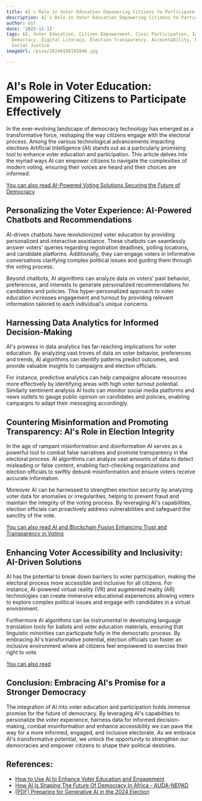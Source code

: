```yaml
---
title: AI's Role in Voter Education Empowering Citizens to Participate Effectively
description: AI's Role in Voter Education Empowering Citizens to Participate Effectively
author: Usf
date: '2023-12-13'
tags: AI, Voter Education, Citizen Empowerment, Civic Participation, Informed Decision-Making,
  Democracy, Digital Literacy, Election Transparency, Accountability, Public Policy,
  Social Justice
imageUrl: /pixa/20240108191846.jpg

---
```

# AI's Role in Voter Education: Empowering Citizens to Participate Effectively

In the ever-evolving landscape of democracy technology has emerged as a transformative force,  reshaping the way citizens engage  with the electoral process.  Among  the various technological advancements impacting  elections Artificial Intelligence (AI) stands out as a particularly promising tool to enhance voter  education and  participation. This article delves into the myriad ways  AI can empower citizens to  navigate the complexities of modern voting, ensuring their voices are heard and their choices are informed.

[You can also read AI-Powered Voting Solutions Securing the Future of  Democracy](AI-Powered%20Voting%20Solutions%20Securing%20the%20Future%20of%20Democracy)


## Personalizing the Voter  Experience: AI-Powered Chatbots and Recommendations

AI-driven chatbots have  revolutionized voter education by providing  personalized and interactive assistance.  These chatbots can seamlessly  answer voters' queries  regarding registration deadlines, polling locations, and candidate platforms. Additionally, they  can engage voters in informative conversations clarifying complex  political issues and guiding them  through the voting process.

Beyond chatbots, AI algorithms  can analyze data on voters' past behavior, preferences, and interests to generate personalized recommendations for candidates and policies. This hyper-personalized approach  to voter education increases engagement and turnout by providing relevant information tailored to each individual's unique concerns.

## Harnessing Data Analytics for Informed Decision-Making

AI's prowess in  data analytics has far-reaching implications  for voter education. By analyzing vast troves of data on voter behavior, preferences and trends, AI algorithms can identify patterns predict outcomes, and provide valuable insights  to campaigns and election officials.

For instance, predictive  analytics  can help campaigns allocate  resources more effectively by identifying areas with high voter  turnout potential. Similarly sentiment analysis AI tools can monitor social media platforms and news outlets to gauge public opinion on candidates and policies, enabling campaigns to adapt their messaging accordingly.

##  Countering  Misinformation and Promoting Transparency: AI's Role in  Election Integrity

In the age of rampant misinformation and disinformation AI serves as a powerful  tool to combat false narratives and promote  transparency in the electoral process. AI  algorithms can analyze vast amounts of data to detect misleading or false content, enabling fact-checking organizations and  election officials to swiftly debunk misinformation and ensure voters receive  accurate information.

Moreover AI can be  harnessed to  strengthen election security by analyzing voter data for anomalies or irregularities, helping to prevent fraud and maintain the integrity of the voting process. By leveraging AI's capabilities, election officials can proactively address vulnerabilities and safeguard the  sanctity of the vote.

[You can also read  AI and  Blockchain Fusion Enhancing Trust and Transparency in Voting](AI%20and%20Blockchain%20Fusion%20Enhancing%20Trust%20and%20Transparency%20in%20Voting)


## Enhancing Voter Accessibility and Inclusivity: AI-Driven Solutions

AI has the potential to break down barriers to voter participation, making the  electoral process more accessible and inclusive for all citizens. For instance, AI-powered virtual reality (VR)  and augmented reality (AR) technologies can create immersive educational experiences  allowing voters to  explore complex political  issues and engage  with candidates in a virtual environment.

Furthermore AI  algorithms can be instrumental  in developing language  translation tools for ballots and voter education materials, ensuring that linguistic minorities can participate fully in the democratic process. By embracing AI's transformative potential, election officials  can foster an inclusive environment  where all citizens feel empowered to exercise their right to vote.

[You can also read  ]()


## Conclusion: Embracing AI's Promise for a Stronger Democracy

The integration of AI into voter education and participation holds  immense  promise for the future of democracy. By leveraging AI's capabilities to personalize the voter experience, harness data for informed decision-making, combat misinformation and enhance accessibility we can pave the way for a more informed, engaged,  and inclusive  electorate. As  we embrace AI's transformative potential, we unlock the opportunity to strengthen our democracies and empower citizens to shape  their political destinies.

## References:
- [How to Use AI to Enhance Voter Education and Engagement](https://politicalmarketer.com/how-to-use-ai-to-enhance-voter-education-and-engagement/)
- [How AI Is Shaping The Future Of Democracy In Africa - AUDA-NEPAD](https://www.nepad.org/blog/empowering-fair-and-inclusive-elections-how-ai-shaping-future-of-democracy-africa)
- [[PDF] Preparing for Generative AI in the 2024 Election](https://harris.uchicago.edu/files/ai_and_elections_best_practices_no_embargo.pdf)
